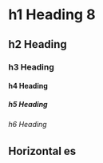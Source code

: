 # h1 Heading 8

## h2 Heading

### h3 Heading

#### h4 Heading

##### h5 Heading

###### h6 Heading

## Horizontal es
